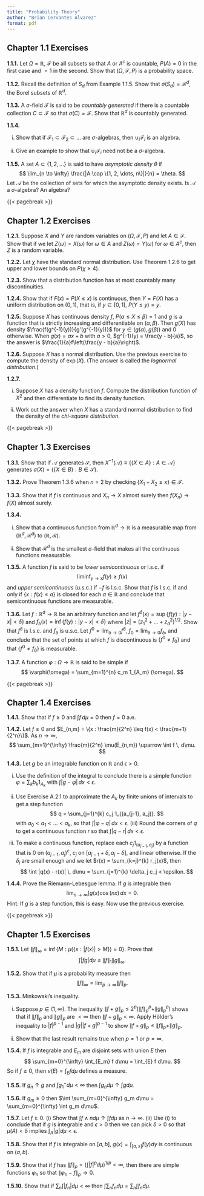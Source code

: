 ```yaml
---
title: "Probability Theory"
author: "Brian Cervantes Alvarez"
format: pdf
---
```




## Chapter 1.1 Exercises

**1.1.1.** Let $\Omega = \mathbb{R}$, $\mathcal{F}$ be all subsets so that $A$ or $A^c$ is countable, $P(A) = 0$ in the first case and $= 1$ in the second. Show that $(\Omega, \mathcal{F}, P)$ is a probability space.

**1.1.2.** Recall the definition of $S_d$ from Example 1.1.5. Show that $\sigma(S_d) = \mathcal{R}^d$, the Borel subsets of $\mathbb{R}^d$.

**1.1.3.** A $\sigma$-field $\mathcal{F}$ is said to be *countably generated* if there is a countable collection $C \subset \mathcal{F}$ so that $\sigma(C) = \mathcal{F}$. Show that $\mathbb{R}^d$ is countably generated.

**1.1.4.** 

(i) Show that if $\mathcal{F}_1 \subset \mathcal{F}_2 \subset \dots$ are $\sigma$-algebras, then $\cup_i \mathcal{F}_i$ is an algebra. 

(ii) Give an example to show that $\cup_i \mathcal{F}_i$ need not be a $\sigma$-algebra.

**1.1.5.** A set $A \subset \{1, 2, \dots\}$ is said to have *asymptotic density* $\theta$ if
$$
\lim_{n \to \infty} \frac{|A \cap \{1, 2, \dots, n\}|}{n} = \theta.
$$
Let $\mathcal{A}$ be the collection of sets for which the asymptotic density exists. Is $\mathcal{A}$ a $\sigma$-algebra? An algebra?

{{< pagebreak >}}

## Chapter 1.2 Exercises

**1.2.1.** Suppose $X$ and $Y$ are random variables on $(\Omega, \mathcal{F}, P)$ and let $A \in \mathcal{F}$. Show that if we let $Z(\omega) = X(\omega)$ for $\omega \in A$ and $Z(\omega) = Y(\omega)$ for $\omega \in A^c$, then $Z$ is a random variable.

**1.2.2.** Let $\chi$ have the standard normal distribution. Use Theorem 1.2.6 to get upper and lower bounds on $P(\chi \geq 4)$.

**1.2.3.** Show that a distribution function has at most countably many discontinuities.

**1.2.4.** Show that if $F(x) = P(X \leq x)$ is continuous, then $Y = F(X)$ has a uniform distribution on $(0,1)$, that is, if $y \in [0,1]$, $P(Y \leq y) = y$.

**1.2.5.** Suppose $X$ has continuous density $f$, $P(\alpha \leq X \leq \beta) = 1$ and $g$ is a function that is strictly increasing and differentiable on $(\alpha, \beta)$. Then $g(X)$ has density $\frac{f(g^{-1}(y))}{g'(g^{-1}(y))}$ for $y \in (g(\alpha), g(\beta))$ and 0 otherwise. When $g(x) = ax + b$ with $a > 0$, $g^{-1}(y) = \frac{y - b}{a}$, so the answer is $\frac{1}{a}f\left(\frac{y - b}{a}\right)$.

**1.2.6.** Suppose $X$ has a normal distribution. Use the previous exercise to compute the density of $\exp(X)$. (The answer is called the *lognormal distribution*.)

**1.2.7.** 

(i) Suppose $X$ has a density function $f$. Compute the distribution function of $X^2$ and then differentiate to find its density function. 

(ii) Work out the answer when $X$ has a standard normal distribution to find the density of the *chi-square distribution*.

{{< pagebreak >}}

## Chapter 1.3 Exercises

**1.3.1.** Show that if $\mathcal{A}$ generates $\mathcal{S}$, then $X^{-1}(\mathcal{A}) \equiv \left\{\{X \in A\} : A \in \mathcal{A}\right\}$ generates $\sigma(X) = \left\{\{X \in B\} : B \in \mathcal{S}\right\}$.

**1.3.2.** Prove Theorem 1.3.6 when $n = 2$ by checking $\{X_1 + X_2 \leq x\} \in \mathcal{F}$.

**1.3.3.** Show that if $f$ is continuous and $X_n \to X$ almost surely then $f(X_n) \to f(X)$ almost surely.

**1.3.4.** 

(i) Show that a continuous function from $\mathbb{R}^d \to \mathbb{R}$ is a measurable map from $(\mathbb{R}^d, \mathcal{R}^d)$ to $(\mathbb{R}, \mathcal{R})$. 

(ii) Show that $\mathcal{R}^d$ is the smallest $\sigma$-field that makes all the continuous functions measurable.

**1.3.5.** A function $f$ is said to be *lower semicontinuous* or l.s.c. if
$$
\liminf_{y \to x} f(y) \geq f(x)
$$
and *upper semicontinuous* (u.s.c.) if $-f$ is l.s.c. Show that $f$ is l.s.c. if and only if $\{x : f(x) \leq a\}$ is closed for each $a \in \mathbb{R}$ and conclude that semicontinuous functions are measurable.

**1.3.6.** Let $f : \mathbb{R}^d \to \mathbb{R}$ be an arbitrary function and let $f^\delta(x) = \sup\{f(y) : |y - x| < \delta\}$ and $f_\delta(x) = \inf\{f(y) : |y - x| < \delta\}$ where $|z| = (z_1^2 + \dots + z_d^2)^{1/2}$. Show that $f^\delta$ is l.s.c. and $f_\delta$ is u.s.c. Let $f^0 = \lim_{\delta \to 0} f^\delta$, $f_0 = \lim_{\delta \to 0} f_\delta$, and conclude that the set of points at which $f$ is discontinuous is $\{f^0 \neq f_0\}$ and that $\{f^0 \neq f_0\}$ is measurable.

**1.3.7.** A function $\varphi : \Omega \to \mathbb{R}$ is said to be simple if
$$
\varphi(\omega) = \sum_{m=1}^{n} c_m 1_{A_m} (\omega).
$$

{{< pagebreak >}}

## Chapter 1.4 Exercises

**1.4.1.** Show that if $f \geq 0$ and $\int f \, d\mu = 0$ then $f = 0$ a.e.

**1.4.2.** Let $f \geq 0$ and $E_{n,m} = \{x : \frac{m}{2^n} \leq f(x) < \frac{m+1}{2^n}\}$. As $n \to \infty$,
$$
\sum_{m=1}^{\infty} \frac{m}{2^n} \mu(E_{n,m}) \uparrow \int f \, d\mu.
$$

**1.4.3.** Let $g$ be an integrable function on $\mathbb{R}$ and $\epsilon > 0$. 

(i) Use the definition of the integral to conclude there is a simple function $\varphi = \sum_k b_k 1_{A_k}$ with $\int |g - \varphi| \, dx < \epsilon$. 

(ii) Use Exercise A.2.1 to approximate the $A_k$ by finite unions of intervals to get a step function
$$
q = \sum_{j=1}^{k} c_j 1_{(a_{j-1}, a_j)}.
$$
with $a_0 < a_1 < \dots < a_k$, so that $\int |\varphi - q| \, dx < \epsilon$. (iii) Round the corners of $q$ to get a continuous function $r$ so that $\int |q - r| \, dx < \epsilon$.

(iii) To make a continuous function, replace each $c_j 1_{(a_{j-1}, a_j)}$ by a function that is 0 on $(a_{j-1}, a_j)^c$, $c_j$ on $[a_{j-1} + \delta, a_j - \delta]$, and linear otherwise. If the $\delta_j$ are small enough and we let $r(x) = \sum_{k=j}^{k} r_j(x)$, then
$$
\int |q(x) - r(x)| \, d\mu = \sum_{j=1}^{k} \delta_j c_j < \epsilon.
$$

**1.4.4.** Prove the Riemann-Lebesgue lemma. If $g$ is integrable then
$$
\lim_{n \to \infty} \int g(x) \cos(nx) \, dx = 0.
$$
Hint: If $g$ is a step function, this is easy. Now use the previous exercise.

{{< pagebreak >}}

## Chapter 1.5 Exercises

**1.5.1.** Let $\|f\|_{\infty} = \inf\{M : \mu(\{x : |f(x)| > M\}) = 0\}$. Prove that
$$
\int |fg| d\mu \leq \|f\|_1 \|g\|_{\infty}.
$$

**1.5.2.** Show that if $\mu$ is a probability measure then
$$
\|f\|_{\infty} = \lim_{p \to \infty} \|f\|_p.
$$

**1.5.3.** Minkowski’s inequality. 

(i) Suppose $p \in (1, \infty)$. The inequality $\|f + g\|_p \leq 2^p (\|f\|_p^p + \|g\|_p^p)$ shows that if $\|f\|_p$ and $\|g\|_p$ are $< \infty$ then $\|f + g\|_p < \infty$. Apply Hölder’s inequality to $|f|^{p-1}$ and $|g||f + g|^{p-1}$ to show $\|f + g\|_p \leq \|f\|_p + \|g\|_p$. 
    
(ii) Show that the last result remains true when $p = 1$ or $p = \infty$.

**1.5.4.** If $f$ is integrable and $E_m$ are disjoint sets with union $E$ then
$$
\sum_{m=0}^{\infty} \int_{E_m} f d\mu = \int_{E} f d\mu.
$$
So if $f \geq 0$, then $\nu(E) = \int_{E} f d\mu$ defines a measure.

**1.5.5.** If $g_n \uparrow g$ and $\int g_1^{-} d\mu < \infty$ then $\int g_n d\mu \uparrow \int g d\mu$.

**1.5.6.** If $g_m \geq 0$ then $\int \sum_{m=0}^{\infty} g_m d\mu = \sum_{m=0}^{\infty} \int g_m d\mu$.

**1.5.7.** Let $f \geq 0$. (i) Show that $\int f \land n d\mu \uparrow \int f d\mu$ as $n \to \infty$. (ii) Use (i) to conclude that if $g$ is integrable and $\epsilon > 0$ then we can pick $\delta > 0$ so that $\mu(A) < \delta$ implies $\int_A |g| d\mu < \epsilon$.

**1.5.8.** Show that if $f$ is integrable on $[a, b]$, $g(x) = \int_{[a,x]} f(y) dy$ is continuous on $(a,b)$.

**1.5.9.** Show that if $f$ has $\|f\|_p = (\int |f|^p d\mu)^{1/p} < \infty$, then there are simple functions $\varphi_n$ so that $\|\varphi_n - f\|_p \to 0$.

**1.5.10.** Show that if $\sum_n \int |f_n| d\mu < \infty$ then $\int \sum_n f_n d\mu = \sum_n \int f_n d\mu$.

